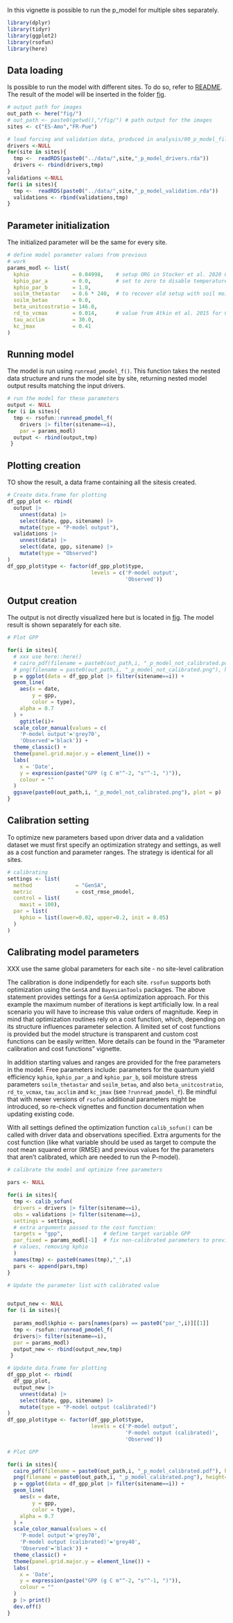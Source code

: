 In this vignette is possible to run the p_model for multiple sites separately. 
```r
library(dplyr)
library(tidyr)
library(ggplot2)
library(rsofun)
library(here)
```
## Data loading

Is possible to run the model with different sites. To do so, refer to [README](https://github.com/stineb/rsofundemo/blob/main/README.md).
The result of the model will be inserted in the folder [fig](https://github.com/stineb/rsofundemo/tree/main/vignettes/fig).

```r
# output path for images
out_path <- here("fig/")
# out_path <- paste0(getwd(),"/fig/") # path output for the images
sites <- c("ES-Amo","FR-Pue")

# load forcing and validation data, produced in analysis/00_p_model_files_creation.R
drivers <-NULL
for(site in sites){          
  tmp <-  readRDS(paste0("../data/",site,"_p_model_drivers.rda"))
  drivers <- rbind(drivers,tmp)
}
validations <-NULL
for(i in sites){
  tmp <-  readRDS(paste0("../data/",site,"_p_model_validation.rda"))
  validations <- rbind(validations,tmp)
}
```

## Parameter initialization

The initialized parameter will be the same for every site.

```r
# define model parameter values from previous
# work
params_modl <- list(
  kphio              = 0.04998,    # setup ORG in Stocker et al. 2020 GMD
  kphio_par_a        = 0.0,        # set to zero to disable temperature-dependence of kphio
  kphio_par_b        = 1.0,
  soilm_thetastar    = 0.6 * 240,  # to recover old setup with soil moisture stress
  soilm_betao        = 0.0,
  beta_unitcostratio = 146.0,
  rd_to_vcmax        = 0.014,      # value from Atkin et al. 2015 for C3 herbaceous
  tau_acclim         = 30.0,
  kc_jmax            = 0.41
)
```

## Running model

The model is run using `runread_pmodel_f()`. This function takes the nested data structure and runs the model site by site, returning nested model output results matching the input drivers.

```r
# run the model for these parameters
output <- NULL
for (i in sites){
  tmp <- rsofun::runread_pmodel_f(
    drivers |> filter(sitename==i),
    par = params_modl)
  output <- rbind(output,tmp)
 } 
```


## Plotting creation

TO show the result, a data frame containing all the sitesis created.

```r
# Create data.frame for plotting
df_gpp_plot <- rbind(
  output |>
    unnest(data) |>
    select(date, gpp, sitename) |>
    mutate(type = "P-model output"),
  validations |>
    unnest(data) |>
    select(date, gpp, sitename) |>
    mutate(type = "Observed")
)
df_gpp_plot$type <- factor(df_gpp_plot$type,
                           levels = c('P-model output',
                                      'Observed'))

```

## Output creation

The output is not directly visualized here but is located in [fig](https://github.com/stineb/rsofundemo/tree/main/vignettes/fig). 
The model result is shown separately for each site.

```r
# Plot GPP

for(i in sites){
  # xxx use here::here()
  # cairo_pdf(filename = paste0(out_path,i, "_p_model_not_calibrated.pdf"), height=5, width=10)
  # png(filename = paste0(out_path,i, "_p_model_not_calibrated.png"), height=700*3, width=700*3, res = 300)
  p = ggplot(data = df_gpp_plot |> filter(sitename==i)) +
  geom_line(
    aes(x = date,
        y = gpp,
        color = type),
    alpha = 0.7
  ) +
    ggtitle(i)+
  scale_color_manual(values = c(
    'P-model output'='grey70',
    'Observed'='black')) +
  theme_classic() +
  theme(panel.grid.major.y = element_line()) +
  labs(
    x = 'Date',
    y = expression(paste("GPP (g C m"^-2, "s"^-1, ")")),
    colour = ""
  )
  ggsave(paste0(out_path,i, "_p_model_not_calibrated.png"), plot = p)
}
```

## Calibration setting

To optimize new parameters based upon driver data and a validation dataset we must first specify an optimization strategy and settings, as well as a cost function and parameter ranges. The strategy is identical for all sites.


```r
# calibrating
settings <- list(
  method              = "GenSA",
  metric              = cost_rmse_pmodel,
  control = list(
    maxit = 100),
  par = list(
    kphio = list(lower=0.02, upper=0.2, init = 0.05)
  )
)
```

## Calibrating model parameters

XXX use the same global parameters for each site - no site-level calibration

The calibration is done indipendetly for each site.
`rsofun` supports both optimization using the `GenSA` and `BayesianTools` packages. The above statement provides settings for a `GenSA` optimization approach. For this example the maximum number of iterations is kept artificially low. In a real scenario you will have to increase this value orders of magnitude. Keep in mind that optimization routines rely on a cost function, which, depending on its structure influences parameter selection. A limited set of cost functions is provided but the model structure is transparent and custom cost functions can be easily written. More details can be found in the "Parameter calibration and cost functions" vignette.

In addition starting values and ranges are provided for the free parameters in the model. Free parameters include: parameters for the quantum yield efficiency `kphio`, `kphio_par_a` and `kphio_par_b`, soil moisture stress parameters `soilm_thetastar` and `soilm_betao`, and also `beta_unitcostratio`, `rd_to_vcmax`, `tau_acclim` and `kc_jmax` (see `?runread_pmodel_f`). Be mindful that with newer versions of `rsofun` additional parameters might be introduced, so re-check vignettes and function documentation when updating existing code.

With all settings defined the optimization function `calib_sofun()` can be called with driver data and observations specified. Extra arguments for the cost function (like what variable should be used as target to compute the root mean squared error (RMSE) and previous values for the parameters that aren't calibrated, which are needed to run the P-model).



```r
# calibrate the model and optimize free parameters

pars <- NULL

for(i in sites){
  tmp <- calib_sofun(
  drivers = drivers |> filter(sitename==i),  
  obs = validations |> filter(sitename==i),
  settings = settings,
  # extra arguments passed to the cost function:
  targets = "gpp",             # define target variable GPP
  par_fixed = params_modl[-1]  # fix non-calibrated parameters to previous 
  # values, removing kphio
  )
  names(tmp) <- paste0(names(tmp),"_",i)
  pars <- append(pars,tmp)
}
```

```r
# Update the parameter list with calibrated value


output_new <- NULL
for (i in sites){
  
  params_modl$kphio <- pars[names(pars) == paste0("par_",i)][[1]]
  tmp <- rsofun::runread_pmodel_f(
  drivers|> filter(sitename==i),
  par = params_modl)
  output_new <- rbind(output_new,tmp)
 } 
```

```r
# Update data.frame for plotting
df_gpp_plot <- rbind(
  df_gpp_plot,
  output_new |>
    unnest(data) |>
    select(date, gpp, sitename) |>
    mutate(type = "P-model output (calibrated)")
)
df_gpp_plot$type <- factor(df_gpp_plot$type,
                           levels = c('P-model output',
                                      'P-model output (calibrated)',
                                      'Observed'))
```

```r
# Plot GPP

for(i in sites){
  cairo_pdf(filename = paste0(out_path,i, "_p_model_calibrated.pdf"), height=5, width=10)
  png(filename = paste0(out_path,i, "_p_model_calibrated.png"), height=700*3, width=700*3, res = 300)
  p = ggplot(data = df_gpp_plot |> filter(sitename==i)) +
  geom_line(
    aes(x = date,
        y = gpp,
        color = type),
    alpha = 0.7
  ) +
  scale_color_manual(values = c(
    'P-model output'='grey70',
    'P-model output (calibrated)'='grey40',
    'Observed'='black')) +
  theme_classic() +
  theme(panel.grid.major.y = element_line()) +
  labs(
    x = 'Date',
    y = expression(paste("GPP (g C m"^-2, "s"^-1, ")")),
    colour = ""
  )
  p |> print()
  dev.off()
}
```
